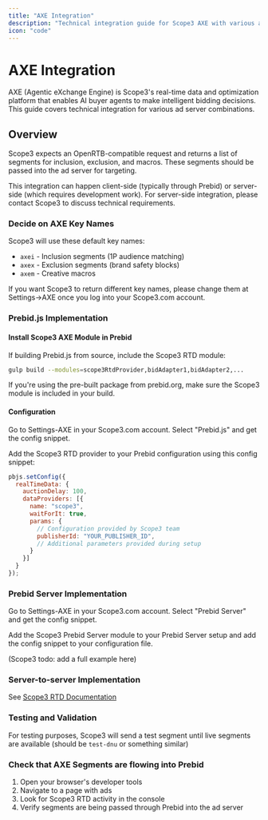 ```yaml
---
title: "AXE Integration"
description: "Technical integration guide for Scope3 AXE with various ad server combinations"
icon: "code"
---
```


# AXE Integration

AXE (Agentic eXchange Engine) is Scope3's real-time data and optimization platform that enables AI buyer agents to make intelligent bidding decisions. This guide covers technical integration for various ad server combinations.

## Overview

Scope3 expects an OpenRTB-compatible request and returns a list of segments for inclusion, exclusion, and macros. These segments should be passed into the ad server for targeting.

This integration can happen client-side (typically through Prebid) or server-side (which requires development work). For server-side integration, please contact Scope3 to discuss technical requirements.

### Decide on AXE Key Names

Scope3 will use these default key names:

- `axei` - Inclusion segments (1P audience matching)
- `axex` - Exclusion segments (brand safety blocks)
- `axem` - Creative macros

If you want Scope3 to return different key names, please change them at Settings->AXE once you log into your Scope3.com account.

### Prebid.js Implementation

#### Install Scope3 AXE Module in Prebid

If building Prebid.js from source, include the Scope3 RTD module:

```bash
gulp build --modules=scope3RtdProvider,bidAdapter1,bidAdapter2,...
```

If you're using the pre-built package from prebid.org, make sure the Scope3 module is included in your build.

#### Configuration

Go to Settings-AXE in your Scope3.com account. Select "Prebid.js" and get the config snippet.

Add the Scope3 RTD provider to your Prebid configuration using this config snippet:

```javascript
pbjs.setConfig({
  realTimeData: {
    auctionDelay: 100,
    dataProviders: [{
      name: "scope3",
      waitForIt: true,
      params: {
        // Configuration provided by Scope3 team
        publisherId: "YOUR_PUBLISHER_ID",
        // Additional parameters provided during setup
      }
    }]
  }
});
```

### Prebid Server Implementation

Go to Settings-AXE in your Scope3.com account. Select "Prebid Server" and get the config snippet.

Add the Scope3 Prebid Server module to your Prebid Server setup and add the config snippet to your configuration file.

(Scope3 todo: add a full example here)

### Server-to-server Implementation

See [Scope3 RTD Documentation](https://docs.scope3.com/docs/signals-integrations#/)

### Testing and Validation

For testing purposes, Scope3 will send a test segment until live segments are available (should be `test-dnu` or something similar)

### Check that AXE Segments are flowing into Prebid

1. Open your browser's developer tools
2. Navigate to a page with ads
3. Look for Scope3 RTD activity in the console
4. Verify segments are being passed through Prebid into the ad server